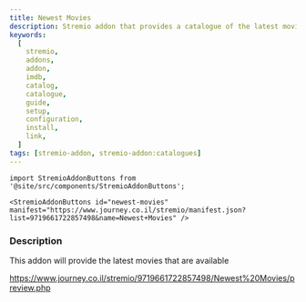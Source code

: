 ```yaml
---
title: Newest Movies
description: Stremio addon that provides a catalogue of the latest movies available.
keywords:
  [
    stremio,
    addons,
    addon,
    imdb,
    catalog,
    catalogue,
    guide,
    setup,
    configuration,
    install,
    link,
  ]
tags: [stremio-addon, stremio-addon:catalogues]
---
```


```mdx-code-block
import StremioAddonButtons from '@site/src/components/StremioAddonButtons';

<StremioAddonButtons id="newest-movies" manifest="https://www.journey.co.il/stremio/manifest.json?list=9719661722857498&name=Newest+Movies" />
```

<h3>Description</h3>

This addon will provide the latest movies that are available

https://www.journey.co.il/stremio/9719661722857498/Newest%20Movies/preview.php
